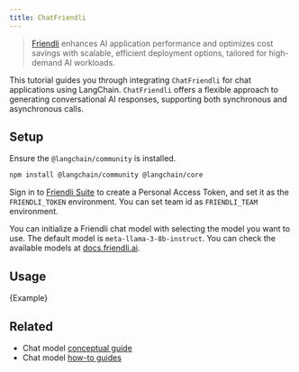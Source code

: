 ```yaml
---
title: ChatFriendli
---
```


> [Friendli](https://friendli.ai/) enhances AI application performance and optimizes cost savings with scalable, efficient deployment options, tailored for high-demand AI workloads.

This tutorial guides you through integrating `ChatFriendli` for chat applications using LangChain. `ChatFriendli` offers a flexible approach to generating conversational AI responses, supporting both synchronous and asynchronous calls.

## Setup

Ensure the `@langchain/community` is installed.


<IntegrationInstallTooltip></IntegrationInstallTooltip>

```bash npm2yarn
npm install @langchain/community @langchain/core
```

Sign in to [Friendli Suite](https://suite.friendli.ai/) to create a Personal Access Token, and set it as the `FRIENDLI_TOKEN` environment.
You can set team id as `FRIENDLI_TEAM` environment.

You can initialize a Friendli chat model with selecting the model you want to use. The default model is `meta-llama-3-8b-instruct`. You can check the available models at [docs.friendli.ai](https://docs.friendli.ai/guides/serverless_endpoints/pricing#text-generation-models).

## Usage


<CodeBlock language="typescript">{Example}</CodeBlock>

## Related

- Chat model [conceptual guide](/oss/concepts/chat_models)
- Chat model [how-to guides](/oss/how-to/#chat-models)
